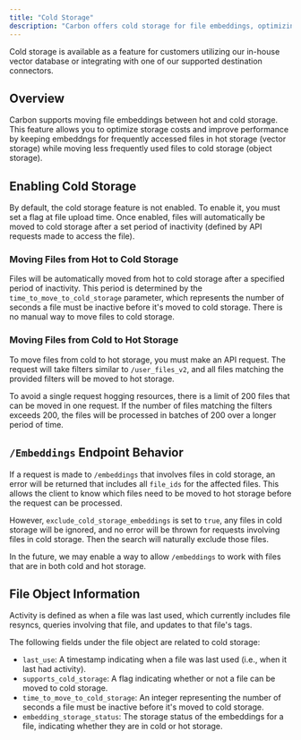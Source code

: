 ```yaml
---
title: "Cold Storage"
description: "Carbon offers cold storage for file embeddings, optimizing storage costs and performance."
---
```


<Note>Cold storage is available as a feature for customers utilizing our in-house vector database or integrating with one of our supported destination connectors.</Note>

## Overview

Carbon supports moving file embeddings between hot and cold storage. This feature allows you to optimize storage costs and improve performance by keeping embeddngs for frequently accessed files in hot storage (vector storage) while moving less frequently used files to cold storage (object storage).

## Enabling Cold Storage

By default, the cold storage feature is not enabled. To enable it, you must set a flag at file upload time. Once enabled, files will automatically be moved to cold storage after a set period of inactivity (defined by API requests made to access the file).

### Moving Files from Hot to Cold Storage

Files will be automatically moved from hot to cold storage after a specified period of inactivity. This period is determined by the `time_to_move_to_cold_storage` parameter, which represents the number of seconds a file must be inactive before it's moved to cold storage. There is no manual way to move files to cold storage.

### Moving Files from Cold to Hot Storage

To move files from cold to hot storage, you must make an API request. The request will take filters similar to `/user_files_v2`, and all files matching the provided filters will be moved to hot storage.

To avoid a single request hogging resources, there is a limit of 200 files that can be moved in one request. If the number of files matching the filters exceeds 200, the files will be processed in batches of 200 over a longer period of time.

## `/Embeddings` Endpoint Behavior

If a request is made to `/embeddings` that involves files in cold storage, an error will be returned that includes all `file_ids` for the affected files. This allows the client to know which files need to be moved to hot storage before the request can be processed.

However, `exclude_cold_storage_embeddings` is set to `true`, any files in cold storage will be ignored, and no error will be thrown for requests involving files in cold storage. Then the search will naturally exclude those files.

In the future, we may enable a way to allow `/embeddings` to work with files that are in both cold and hot storage.

## File Object Information

<Tip>Activity is defined as when a file was last used, which currently includes file resyncs, queries involving that file, and updates to that file's tags.</Tip>

The following fields under the file object are related to cold storage:

- `last_use`: A timestamp indicating when a file was last used (i.e., when it last had activity).
- `supports_cold_storage`: A flag indicating whether or not a file can be moved to cold storage.
- `time_to_move_to_cold_storage`: An integer representing the number of seconds a file must be inactive before it's moved to cold storage.
- `embedding_storage_status`: The storage status of the embeddings for a file, indicating whether they are in cold or hot storage.

